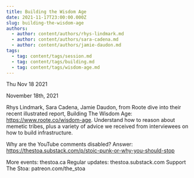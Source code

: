 ```yaml
---
title: Building the Wisdom Age
date: 2021-11-17T23:00:00.000Z
slug: building-the-wisdom-age
authors:
  - author: content/authors/rhys-lindmark.md
  - author: content/authors/sara-cadena.md
  - author: content/authors/jamie-daudon.md
tags:
  - tag: content/tags/session.md
  - tag: content/tags/building.md
  - tag: content/tags/wisdom-age.md
---
```






Thu Nov 18 2021

November 18th, 2021

Rhys Lindmark, Sara Cadena, Jamie Daudon, from Roote dive into their recent illustrated report, Building The Wisdom Age: https://www.roote.co/wisdom-age. Understand how to reason about memetic tribes, plus a variety of advice we received from interviewees on how to build infrastructure.

Why are the YouTube comments disabled? Answer: https://thestoa.substack.com/p/stoic-punk-or-why-you-should-stop

More events: thestoa.ca
Regular updates: thestoa.substack.com
Support The Stoa: patreon.com/the_stoa


